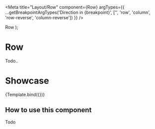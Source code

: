 
<Meta
  title="Layout/Row"
  component={Row}
  argTypes={{
    ...getBreakpointArgTypes('Direction in {breakpoint}', ['', 'row', 'column', 'row-reverse', 'column-reverse'])
  }}
/>

  <Container>
    <Row {...args}>Row</Row>
  </Container>
);

# Row

Todo..

# Showcase

<Canvas>
  <Story name="Default" args={{}}>
    {Template.bind({})}
  </Story>
</Canvas>

<ArgsTable story="Default" of={Row} />

## How to use this component

Todo
